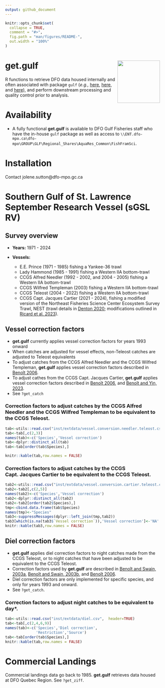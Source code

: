 ```yaml
---
output: github_document
---
```


<!-- README.md is generated from README.Rmd. Please edit that file -->

```r
knitr::opts_chunk$set(
  collapse = TRUE,
  comment = "#>",
  fig.path = "man/figures/README-",
  out.width = "100%"
)
```

# get.gulf <img src="man/figures/logo.png" align="right" height="138" alt="" />


<!-- badges: start -->
<!-- badges: end -->

R functions to retrieve DFO data housed internally and often associated with package `gulf` (*e.g.,* [here](https://github.com/dfo-gulf-science/gulf/tree/master), [here](https://github.com/ricardd/gulf2), and [here](https://github.com/TobieSurette/gulf.data)), and perform downstream processing and quality control prior to analysis.

# Availability

  * A fully functional **get.gulf** is available to DFO Gulf Fisheries staff who have the in-house `gulf` package as well as access to `\\ENT.dfo-mpo.ca\dfo-mpo\GROUP\GLF\Regional_Shares\AquaRes_Common\FishFramSci`.

# Installation

Contact jolene.sutton@dfo-mpo.gc.ca
  
# Southern Gulf of St. Lawrence September Research Vessel (sGSL RV)

## Survey overview
  + **Years:** 1971 - 2024
  
  + **Vessels:**
    + E.E. Prince (1971 - 1985) fishing a Yankee-36 trawl
    + Lady Hammond (1985 - 1991) fishing a Western IIA bottom-trawl
    + CCGS Alfred Needler (1992 - 2002, and 2004 - 2005) fishing a Western IIA bottom-trawl
    + CCGS Wilfred Templeman (2003) fishing a Western IIA bottom-trawl
    + CCGS Teleost (2004 - 2022) fishing a Western IIA bottom-trawl
    + CCGS Capt. Jacques Cartier (2021 - 2024), fishing a modified version of the Northeast Fisheries Science Center Ecosystem Survey Trawl, NEST (trawl details in [Denton 2020](https://waves-vagues.dfo-mpo.gc.ca/library-bibliotheque/4087638x.pdf); modifications outlined in [Ricard et al. 2023](https://publications.gc.ca/collections/collection_2023/mpo-dfo/Fs97-6-3547-eng.pdf)).

## Vessel correction factors
  + **get.gulf** currently applies vessel correction factors for years 1993 onward
  + When catches are adjusted for vessel effects, non-Teleost catches are adjusted to Teleost equivalents
  + To adjust catches from the CCGS Alfred Needler and the CCGS Wilfred Templeman, **get.gulf** applies vessel correction factors described in [Benoît 2006](https://www.dfo-mpo.gc.ca/csas-sccs/publications/resdocs-docrech/2006/2006_008-eng.htm).
  + To adjust cathes from the CCGS Capt. Jacques Cartier, **get.gulf** applies vessel correction factors described in [Benoît 2006](https://waves-vagues.dfo-mpo.gc.ca/library-bibliotheque/331162.pdf), and [Benoît and Yin, 2023](https://waves-vagues.dfo-mpo.gc.ca/library-bibliotheque/41220614.pdf).
  + See `?get_catch`

### Correction factors to adjust catches by the CCGS Alfred Needler and the CCGS Wilfred Templeman to be equivalent to the CCGS Teleost.
```r
tab<-utils::read.csv("inst/extdata/vessel.conversion.needler.teleost.csv",  header=TRUE)
tab<-tab[,c(2,3)]
names(tab)<-c('Species','Vessel correction')
tab<-dplyr::distinct_all(tab)
tab<-tab[order(tab$Species),]

knitr::kable(tab,row.names = FALSE)
```

### Correction factors to adjust catches by the CCGS Capt. Jacques Cartier to be equivalent to the CCGS Teleost.
```r

tab2<-utils::read.csv("inst/extdata/vessel.conversion.cartier.teleost.csv",  header=TRUE)
tab2<-tab2[,c(2,5)]
names(tab2)<-c('Species','Vessel correction')
tab2<-dplyr::distinct_all(tab2)
tab2<-tab2[order(tab2$Species),]
tmp<-cbind.data.frame(tab$Species)
names(tmp)<-"Species"
tab3<-suppressMessages(dplyr::left_join(tmp,tab2))
tab3[which(is.na(tab3$`Vessel correction`)),'Vessel correction']<-'NA'
knitr::kable(tab3,row.names = FALSE)
```


## Diel correction factors
  + **get.gulf** applies diel correction factors to night catches made from the CCGS Teleost, or to night catches that have been adjusted to be equivalent to the CCGS Teleost.
  + Correction factors used by **get.gulf** are described in [Benoît and Swain, 2003a](https://academic.oup.com/icesjms/article/60/6/1298/653532?login=true), [Benoît and Swain, 2003b](https://publications.gc.ca/collections/collection_2012/mpo-dfo/Fs97-6-2505-eng.pdf), and  [Benoît 2006](https://waves-vagues.dfo-mpo.gc.ca/library-bibliotheque/331162.pdf).
  + Diel correction factors are only implemented for specific species, and only for years 1993 and onward. 
  + See `?get_catch`.

### Correction factors to adjust night catches to be equivalent to day*.
```r
tab<-utils::read.csv("inst/extdata/diel.csv",  header=TRUE)
tab<-tab[,c(2,4,6,9)]
names(tab)<-c('Species','Diel correction',
              'Restriction','Source')
tab<-tab[order(tab$Species),]
knitr::kable(tab,row.names = FALSE)
```


# Commercial Landings
Commercial landings data go back to 1985. **get.gulf** retrieves data housed at DFO Quebec Region. See `?get_ziff`.
